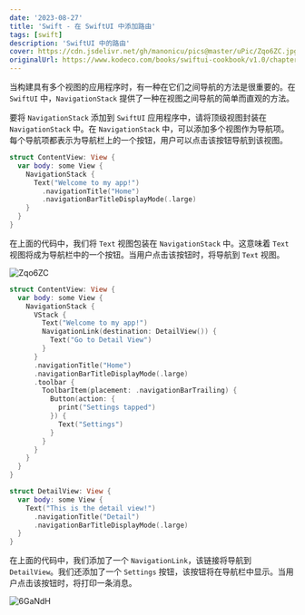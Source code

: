```yaml
---
date: '2023-08-27'
title: 'Swift - 在 SwiftUI 中添加路由'
tags: [swift]
description: 'SwiftUI 中的路由'
cover: https://cdn.jsdelivr.net/gh/manonicu/pics@master/uPic/Zqo6ZC.jpg
originalUrl: https://www.kodeco.com/books/swiftui-cookbook/v1.0/chapters/7-add-a-navigationstack-in-swiftui
---
```


当构建具有多个视图的应用程序时，有一种在它们之间导航的方法是很重要的。在 `SwiftUI` 中，`NavigationStack` 提供了一种在视图之间导航的简单而直观的方法。

要将 `NavigationStack` 添加到 `SwiftUI` 应用程序中，请将顶级视图封装在 `NavigationStack` 中。在 `NavigationStack` 中，可以添加多个视图作为导航项。每个导航项都表示为导航栏上的一个按钮，用户可以点击该按钮导航到该视图。

```swift
struct ContentView: View {
  var body: some View {
    NavigationStack {
      Text("Welcome to my app!")
        .navigationTitle("Home")
        .navigationBarTitleDisplayMode(.large)
    }
  }
}
```

在上面的代码中，我们将 `Text` 视图包装在 `NavigationStack` 中。这意味着 `Text` 视图将成为导航栏中的一个按钮。当用户点击该按钮时，将导航到 `Text` 视图。

![Zqo6ZC](https://cdn.jsdelivr.net/gh/manonicu/pics@master/uPic/Zqo6ZC.jpg)

```swift
struct ContentView: View {
  var body: some View {
    NavigationStack {
      VStack {
        Text("Welcome to my app!")
        NavigationLink(destination: DetailView()) {
          Text("Go to Detail View")
        }
      }
      .navigationTitle("Home")
      .navigationBarTitleDisplayMode(.large)
      .toolbar {
        ToolbarItem(placement: .navigationBarTrailing) {
          Button(action: {
            print("Settings tapped")
          }) {
            Text("Settings")
          }
        }
      }
    }
  }
}

struct DetailView: View {
  var body: some View {
    Text("This is the detail view!")
      .navigationTitle("Detail")
      .navigationBarTitleDisplayMode(.large)
  }
}
```

在上面的代码中，我们添加了一个 `NavigationLink`，该链接将导航到 `DetailView`。我们还添加了一个 `Settings` 按钮，该按钮将在导航栏中显示。当用户点击该按钮时，将打印一条消息。

![6GaNdH](https://cdn.jsdelivr.net/gh/manonicu/pics@master/uPic/6GaNdH.jpg)
